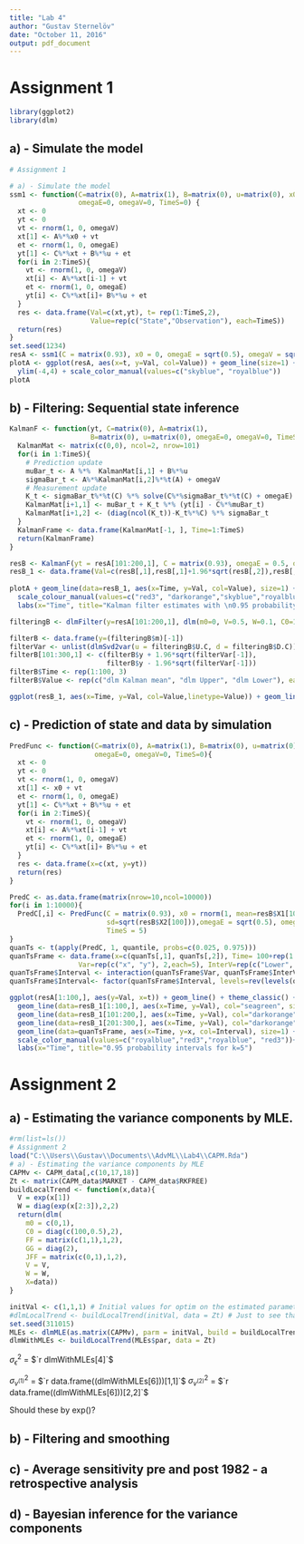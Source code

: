 ```yaml
---
title: "Lab 4"
author: "Gustav Sternelöv"
date: "October 11, 2016"
output: pdf_document
---
```


# Assignment 1

```r
library(ggplot2)
library(dlm)
```


## a) - Simulate the model

```r
# Assignment 1

# a) - Simulate the model
ssm1 <- function(C=matrix(0), A=matrix(1), B=matrix(0), u=matrix(0), x0=0,
                 omegaE=0, omegaV=0, TimeS=0) {
  xt <- 0
  yt <- 0
  vt <- rnorm(1, 0, omegaV)
  xt[1] <- A%*%x0 + vt
  et <- rnorm(1, 0, omegaE)
  yt[1] <- C%*%xt + B%*%u + et
  for(i in 2:TimeS){
    vt <- rnorm(1, 0, omegaV)
    xt[i] <- A%*%xt[i-1] + vt
    et <- rnorm(1, 0, omegaE)
    yt[i] <- C%*%xt[i]+ B%*%u + et
  }
  res <- data.frame(Val=c(xt,yt), t= rep(1:TimeS,2), 
                    Value=rep(c("State","Observation"), each=TimeS))
  return(res)
}
set.seed(1234)
resA <- ssm1(C = matrix(0.93), x0 = 0, omegaE = sqrt(0.5), omegaV = sqrt(0.1), TimeS = 100)
plotA <- ggplot(resA, aes(x=t, y=Val, col=Value)) + geom_line(size=1) + theme_classic() + 
  ylim(-4,4) + scale_color_manual(values=c("skyblue", "royalblue"))
plotA
```


## b) - Filtering: Sequential state inference

```r
KalmanF <- function(yt, C=matrix(0), A=matrix(1),
                    B=matrix(0), u=matrix(0), omegaE=0, omegaV=0, TimeS=0){
  KalmanMat <- matrix(c(0,0), ncol=2, nrow=101)
  for(i in 1:TimeS){
    # Prediction update
    muBar_t <- A %*%  KalmanMat[i,1] + B%*%u
    sigmaBar_t <- A%*%KalmanMat[i,2]%*%t(A) + omegaV
    # Measurement update
    K_t <- sigmaBar_t%*%t(C) %*% solve(C%*%sigmaBar_t%*%t(C) + omegaE)
    KalmanMat[i+1,1] <- muBar_t + K_t %*% (yt[i] - C%*%muBar_t)
    KalmanMat[i+1,2] <- (diag(ncol(K_t))-K_t%*%C) %*% sigmaBar_t
  }
  KalmanFrame <- data.frame(KalmanMat[-1, ], Time=1:TimeS)
  return(KalmanFrame)
}

resB <- KalmanF(yt = resA[101:200,1], C = matrix(0.93), omegaE = 0.5, omegaV = 0.1, TimeS=100)
resB_1 <- data.frame(Val=c(resB[,1],resB[,1]+1.96*sqrt(resB[,2]),resB[,1]-1.96*sqrt(resB[,2])), Time=rep(1:100, 3), Value=rep(c("Kalman mean", "Upper", "Lower"), each=100))
                     
plotA + geom_line(data=resB_1, aes(x=Time, y=Val, col=Value), size=1) +ylim(-5,4)+
  scale_colour_manual(values=c("red3", "darkorange","skyblue","royalblue","darkorange"))+
  labs(x="Time", title="Kalman filter estimates with \n0.95 probability intervals")
```


```r
filteringB <- dlmFilter(y=resA[101:200,1], dlm(m0=0, V=0.5, W=0.1, C0=10, FF=0.93, GG=1) )

filterB <- data.frame(y=(filteringB$m)[-1])
filterVar <- unlist(dlmSvd2var(u = filteringB$U.C, d = filteringB$D.C))
filterB[101:300,1] <- c(filterB$y + 1.96*sqrt(filterVar[-1]), 
                        filterB$y - 1.96*sqrt(filterVar[-1]))
filterB$Time <- rep(1:100, 3)
filterB$Value <- rep(c("dlm Kalman mean", "dlm Upper", "dlm Lower"), each=100)

ggplot(resB_1, aes(x=Time, y=Val, col=Value,linetype=Value)) + geom_line(size=1) + theme_classic()+ ylim(-5,4)+ geom_line(data=filterB, aes(x=Time, y=y, col=Value, linetype=Value),size=1) +scale_colour_manual(values=c("purple","seagreen","seagreen","red3","darkorange","darkorange"))+scale_linetype_manual(values=c("dashed","dashed","dashed","solid","solid","solid"))+labs(title="Comparsion between dlmFilter and KalmanF function")
```


## c) - Prediction of state and data by simulation


```r
PredFunc <- function(C=matrix(0), A=matrix(1), B=matrix(0), u=matrix(0), x0=0,
                     omegaE=0, omegaV=0, TimeS=0){
  xt <- 0
  yt <- 0
  vt <- rnorm(1, 0, omegaV)
  xt[1] <- x0 + vt
  et <- rnorm(1, 0, omegaE)
  yt[1] <- C%*%xt + B%*%u + et
  for(i in 2:TimeS){
    vt <- rnorm(1, 0, omegaV)
    xt[i] <- A%*%xt[i-1] + vt
    et <- rnorm(1, 0, omegaE)
    yt[i] <- C%*%xt[i]+ B%*%u + et
  }
  res <- data.frame(x=c(xt, y=yt))
  return(res)
}

PredC <- as.data.frame(matrix(nrow=10,ncol=10000))
for(i in 1:10000){
  PredC[,i] <- PredFunc(C = matrix(0.93), x0 = rnorm(1, mean=resB$X1[100], 
                        sd=sqrt(resB$X2[100])),omegaE = sqrt(0.5), omegaV = sqrt(0.1),
                        TimeS = 5)
}
quanTs <- t(apply(PredC, 1, quantile, probs=c(0.025, 0.975)))
quanTsFrame <- data.frame(x=c(quanTs[,1], quanTs[,2]), Time= 100+rep(1:5, 4),
                 Var=rep(c("x", "y"), 2,each=5), InterV=rep(c("Lower", "Upper"), each=10))
quanTsFrame$Interval <- interaction(quanTsFrame$Var, quanTsFrame$InterV)
quanTsFrame$Interval<- factor(quanTsFrame$Interval, levels=rev(levels(quanTsFrame$Interval)))

ggplot(resA[1:100,], aes(y=Val, x=t)) + geom_line() + theme_classic() + ylim(-5,4) +
  geom_line(data=resB_1[1:100,], aes(x=Time, y=Val), col="seagreen", size=1.1) +
  geom_line(data=resB_1[101:200,], aes(x=Time, y=Val), col="darkorange", size=1) +
  geom_line(data=resB_1[201:300,], aes(x=Time, y=Val), col="darkorange", size=1) +
  geom_line(data=quanTsFrame, aes(x=Time, y=x, col=Interval), size=1) +
  scale_color_manual(values=c("royalblue","red3","royalblue", "red3"))+
  labs(x="Time", title="0.95 probability intervals for k=5")
```




# Assignment 2


## a) - Estimating the variance components by MLE.

```r
#rm(list=ls())
# Assignment 2
load("C:\\Users\\Gustav\\Documents\\AdvML\\Lab4\\CAPM.Rda")
# a) - Estimating the variance components by MLE
CAPMv <- CAPM_data[,c(10,17,18)]
Zt <- matrix(CAPM_data$MARKET - CAPM_data$RKFREE)
buildLocalTrend <- function(x,data){
  V = exp(x[1])
  W = diag(exp(x[2:3]),2,2)
  return(dlm(
    m0 = c(0,1),
    C0 = diag(c(100,0.5),2),
    FF = matrix(c(1,1),1,2),     
    GG = diag(2),
    JFF = matrix(c(0,1),1,2),
    V = V,
    W = W,
    X=data))
}

initVal <- c(1,1,1) # Initial values for optim on the estimated parameters 
#dlmLocalTrend <- buildLocalTrend(initVal, data = Zt) # Just to see that the build function works
set.seed(311015)
MLEs <- dlmMLE(as.matrix(CAPMv), parm = initVal, build = buildLocalTrend, data = Zt)
dlmWithMLEs <- buildLocalTrend(MLEs$par, data = Zt)

```

$\sigma_\epsilon^2$ = $`r dlmWithMLEs[4]`$

$\sigma_{v^{(1)}}^2$ = $`r data.frame((dlmWithMLEs[6]))[1,1]`$
$\sigma_{v^{(2)}}^2$ = $`r data.frame((dlmWithMLEs[6]))[2,2]`$

Should these by exp()?


## b) - Filtering and smoothing



## c) - Average sensitivity pre and post 1982 - a retrospective analysis



## d) - Bayesian inference for the variance components




